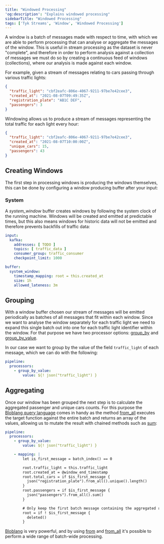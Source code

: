 ```yaml
---
title: "Windowed Processing"
'og:description': "Explains windowed processing"
sidebarTitle: "Windowed Processing"
tags: ['Tyk Streams', 'Window', 'Windowed Processing']
---
```


A window is a batch of messages made with respect to time, with which we are able to perform processing that can analyse or aggregate the messages of the window. This is useful in stream processing as the dataset is never "complete", and therefore in order to perform analysis against a collection of messages we must do so by creating a continuous feed of windows (collections), where our analysis is made against each window. 

For example, given a stream of messages relating to cars passing through various traffic lights:

```json
{
  "traffic_light": "cbf2eafc-806e-4067-9211-97be7e42cee3",
  "created_at": "2021-08-07T09:49:35Z",
  "registration_plate": "AB1C DEF",
  "passengers": 3
}
```

Windowing allows us to produce a stream of messages representing the total traffic for each light every hour:

```json
{
  "traffic_light": "cbf2eafc-806e-4067-9211-97be7e42cee3",
  "created_at": "2021-08-07T10:00:00Z",
  "unique_cars": 15,
  "passengers": 43
}
```

## Creating Windows

The first step in processing windows is producing the windows themselves, this can be done by configuring a window producing buffer after your input:

### System

A *system_window* buffer creates windows by following the system clock of the running machine. Windows will be created and emitted at predictable times, but this also means windows for historic data will not be emitted and therefore prevents backfills of traffic data:

```yaml
input:
  kafka:
    addresses: [ TODO ]
    topics: [ traffic_data ]
    consumer_group: traffic_consumer
    checkpoint_limit: 1000

buffer:
  system_window:
    timestamp_mapping: root = this.created_at
    size: 1h
    allowed_lateness: 3m
```

## Grouping

With a window buffer chosen our stream of messages will be emitted periodically as batches of all messages that fit within each window. Since we want to analyse the window separately for each traffic light we need to expand this single batch out into one for each traffic light identifier within the window. For that purpose we have two processor options: [group_by](/5.6/product-stack/tyk-streaming/configuration/processors/group-by) and [group_by_value](/5.6/product-stack/tyk-streaming/configuration/processors/group-by-value).

In our case we want to group by the value of the field `traffic_light` of each message, which we can do with the following:

```yaml
pipeline:
  processors:
    - group_by_value:
        value: ${! json("traffic_light") }
```

## Aggregating

Once our window has been grouped the next step is to calculate the aggregated passenger and unique cars counts. For this purpose the [Bloblang query language](/5.6/product-stack/tyk-streaming/guides/bloblang/overview) comes in handy as the method [from_all](/5.6/product-stack/tyk-streaming/guides/bloblang/methods/general#from_all) executes the target function against the entire batch and returns an array of the values, allowing us to mutate the result with chained methods such as [sum](/5.6/product-stack/tyk-streaming/guides/bloblang/methods/general#sum):

```yaml
pipeline:
  processors:
    - group_by_value:
        value: ${! json("traffic_light") }

    - mapping: |
        let is_first_message = batch_index() == 0

        root.traffic_light = this.traffic_light
        root.created_at = @window_end_timestamp
        root.total_cars = if $is_first_message {
          json("registration_plate").from_all().unique().length()
        }
        root.passengers = if $is_first_message {
          json("passengers").from_all().sum()
        }

        # Only keep the first batch message containing the aggregated results.
        root = if ! $is_first_message {
          deleted()
        }
```

[Bloblang](/5.6/product-stack/tyk-streaming/guides/bloblang/overview) is very powerful, and by using [from](/5.6/product-stack/tyk-streaming/guides/bloblang/methods/general#from) and [from_all](/5.6/product-stack/tyk-streaming/guides/bloblang/methods/general#from_all) it's possible to perform a wide range of batch-wide processing.

